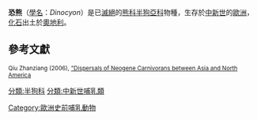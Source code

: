 {{Automatic taxobox
| image = The American Museum journal (c1900-(1918)) (18133027966).jpg
| image_caption = 
| fossil_range = {{Fossil range|16.9|15.97}}中新世
| taxon = Dinocyon
| authority = Jourdan, 1861
| type_species =†'''''Dinocyon thenardi'''''
| type_species_authority = Jourdan, 1861
| subdivision_ranks = 種
| subdivision =
†''D. aurelianensis'' <small>(Frick, 1926)</small><br>
†''D. sansaniensis'' <small>(Frick, 1926)</small><br>
†''D. thenardi'' <small>(Jourdan, 1861)</small>
}}

'''恐熊'''（[[學名|學名]]：''Dinocyon''）是已[[滅絕|滅絕]]的[[熊科|熊科]][[半狗亞科|半狗亞科]]物種，生存於[[中新世|中新世]]的[[歐洲|歐洲]]，[[化石|化石]]出土於[[奧地利|奧地利]]。



==參考文獻==
{{Reflist}}
<small>Qiu Zhanziang (2006), [http://digitallibrary.amnh.org/dspace/bitstream/2246/447/25/B279a02.pdf "Dispersals of Neogene Carnivorans between Asia and North America] {{WebCite|url=https://www.webcitation.org/5lQDJK0Fa?url=http://digitallibrary.amnh.org/dspace/bitstream/2246/447/25/B279a02.pdf |date=20091120082335 |dateformat=iso }}</small>

{{已滅絕熊科|state=collapsed}}
{{Taxonbar|from=Q5278577}}

[[分類:半狗科|分類:半狗科]]
[[分類:中新世哺乳類|分類:中新世哺乳類]]
[[Category:歐洲史前哺乳動物|Category:歐洲史前哺乳動物]]
{{古生物小作品}}